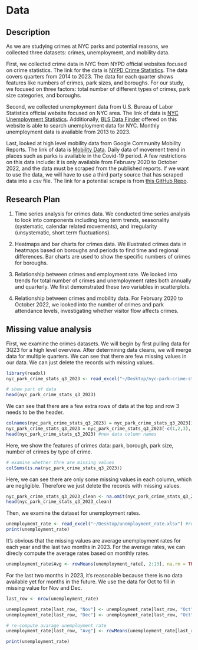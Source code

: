 # Data

## Description

As we are studying crimes at NYC parks and potential reasons, we collected three datasets: crimes, unemployment, and mobility data.

First, we collected crime data in NYC from NYPD official websites focused on crime statistics. The link for the data is [NYPD Crime Statistics](https://www.nyc.gov/site/nypd/stats/crime-statistics/park-crime-stats.page). The data covers quarters from 2014 to 2023. The data for each quarter shows features like numbers of crimes, park sizes, and boroughs. For our study, we focused on three factors: total number of different types of crimes, park size categories, and boroughs.

Second, we collected unemployment data from U.S. Bureau of Labor Statistics official website focused on NYC area. The link of data is [NYC Unemployment Statistics](https://www.bls.gov/regions/northeast/data/xg-tables/ro2xglausnyc.htm). Additionally, [BLS Data Finder](https://beta.bls.gov/dataQuery/search) offered on this website is able to search unemployment data for NYC. Monthly unemployment data is available from 2013 to 2023.

Last, looked at high level mobility data from Google Community Mobility Reports. The link of data is [Mobility Data](https://www.google.com/covid19/mobility/). Daily data of movement trend in places such as parks is available in the Covid-19 period. A few restrictions on this data include: it is only available from February 2020 to October 2022, and the data must be scraped from the published reports. If we want to use the data, we will have to use a third party source that has scraped data into a csv file. The link for a potential scrape is from [this GitHub Repo](https://github.com/ActiveConclusion/COVID19_mobility/blob/master/google_reports/mobility_report_US.csv).

## Research Plan

1. Time series analysis for crimes data. We conducted time series analysis to look into components including long term trends, seasonality (systematic, calendar related movements), and irregularity (unsystematic, short term fluctuations). 

2. Heatmaps and bar charts for crimes data. We illustrated crimes data in heatmaps based on boroughs and periods to find time and regional differences. Bar charts are used to show the specific numbers of crimes for boroughs.

3. Relationship between crimes and employment rate. We looked into trends for total number of crimes and unemployment rates both annually and quarterly. We first demonstrated these two variables in scatterplots.

4. Relationship between crimes and mobility data. For February 2020 to October 2022, we looked into the number of crimes and park attendance levels, investigating whether visitor flow affects crimes.

## Missing value analysis

First, we examine the crimes datasets. We will begin by first pulling data for 3Q23 for a high level overview. After determining data cleans, we will merge data for multiple quarters. We can see that there are few missing values in our data. We can just delete the records with missing values.

```r
library(readxl)
nyc_park_crime_stats_q3_2023 <- read_excel("~/Desktop/nyc-park-crime-stats-q3-2023.xlsx") #read data

# show part of data
head(nyc_park_crime_stats_q3_2023)
```
We can see that there are a few extra rows of data at the top and row 3 needs to be the header. 

```r
colnames(nyc_park_crime_stats_q3_2023) = nyc_park_crime_stats_q3_2023[3,] #set row 3 as header
nyc_park_crime_stats_q3_2023 = nyc_park_crime_stats_q3_2023[-c(1,2,3), ] #remove first 3 rows of data
head(nyc_park_crime_stats_q3_2023) #new data column names
```


Here, we show the features of crimes data: park, borough, park size, number of crimes by type of crime.

```r
# examine whether thre are missing values
colSums(is.na(nyc_park_crime_stats_q3_2023))
```
Here, we can see there are only some missing values in each column, which are negligible. Therefore we just delete the records with missing values.

```r
nyc_park_crime_stats_q3_2023_clean <- na.omit(nyc_park_crime_stats_q3_2023)
head(nyc_park_crime_stats_q3_2023_clean)
```

Then, we examine the dataset for unemployment rates.

```r
unemployment_rate <- read_excel("~/Desktop/unemployment_rate.xlsx") #read data
print(unemployment_rate)
```

It's obvious that the missing values are average unemployment rates for each year and the last two months in 2023. For the average rates, we can direcly compute the average rates based on monthly rates.

```r
unemployment_rate$Avg <- rowMeans(unemployment_rate[, 2:13], na.rm = TRUE)
```

For the last two months in 2023, it's reasonable because there is no data available yet for months in the future. We use the data for Oct to fill in missing value for Nov and Dec.

```r
last_row <- nrow(unemployment_rate)

unemployment_rate[last_row, "Nov"] <- unemployment_rate[last_row, "Oct"]
unemployment_rate[last_row, "Dec"] <- unemployment_rate[last_row, "Oct"]

# re-compute avarage unemployment rate
unemployment_rate[last_row, "Avg"] <- rowMeans(unemployment_rate[last_row, 2:13], na.rm = TRUE)
```

```r
print(unemployment_rate)
```
